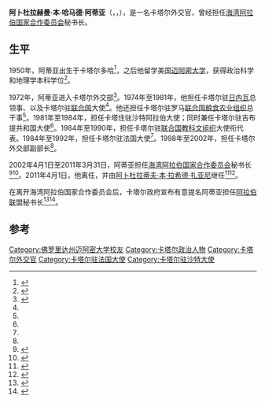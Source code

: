 {{Infobox Officeholder
|name          = 阿卜杜拉赫曼·本·哈马德·阿蒂亚
|native_name  = عبدالرحمن بن حمد العطية
|office        = [[海湾阿拉伯国家合作委员会|海湾阿拉伯国家合作委员会]]秘书长
|vicepresident = 
|image         =Abdul Rahman bin Hamad Al Attiyah.jpg
|image_size   = 
|term_start    = 2002年4月1日
|term_end      = 2011年4月1日
|predecessor   = [[贾米勒·本·易卜拉欣·胡贾伊兰|贾米勒·本·易卜拉欣·胡贾伊兰]]
|successor     = [[阿卜杜拉蒂夫·本·拉希德·扎亚尼|阿卜杜拉蒂夫·本·拉希德·扎亚尼]]
|office2       = 内务部部长
|term_start2   = 2001年12月1日
|term_end2     = 2011年4月1日
|predecessor2  = 
|successor2    = 
|birth_date         = {{birth year and age|1950}}
|birth_place        =
|death_date         = 
|death_place        = 
|restingplace       = 
|restingplacecoordinates = 
|birthname          = 
|nationality        = {{flag|Qatar|name=卡達國}}
|party              = 
|otherparty         =  <!--For additional political affiliations-->
|spouse             = 
|partner            =  <!--For those with a domestic partner and not married-->
|relations          = 
|children           = 6 (2名儿子、4名女儿)
|residence          = 卡塔尔[[多哈|多哈]]
|alma_mater         = [[迈阿密大学|迈阿密大学]]
|occupation         = 
|profession         = 
|cabinet            = 
|committees         = 
|portfolio          = 
|religion           = [[伊斯兰|伊斯兰]]
|signature          = 
|signature_alt      = 
|website            =
}}
'''阿卜杜拉赫曼·本·哈马德·阿蒂亚'''（{{lang-en|'''Abdul Rahman bin Hamad Al Attiyah'''}}，{{lang-ar|عبدالرحمن بن حمد العطية}}，{{bd|1950年||}}），是一名卡塔尔外交官，曾经担任[[海湾阿拉伯国家合作委员会|海湾阿拉伯国家合作委员会]]秘书长。

==生平==
1950年，阿蒂亚出生于卡塔尔多哈<ref name=biodic>{{cite web|title=Biographical Dictionary of Secretaries-General of International Organizations|url=http://www.ru.nl/publish/pages/531985/iobiodatabase2_igos_sgs_21august2012.pdf|work=IO BIO Database|author=Bob Reinalda|author2=Kent Kille|date=2012-08-21|accessdate=2016-11-08|archive-date=2013-09-28|archive-url=https://web.archive.org/web/20130928162518/http://www.ru.nl/publish/pages/531985/iobiodatabase2_igos_sgs_21august2012.pdf|dead-url=no}}</ref>，之后他留学美国[[迈阿密大学|迈阿密大学]]，获得政治科学和地理学本科学位<ref name=ecssr>{{cite web|title=Profiles|url=http://www.ecssr.ac.ae/ECSSR/print/prf.jsp?lang=en&prfId=/Profile/Profiles_1755.xml|publisher=ECSSR|accessdate=2013-04-11|archive-url=https://web.archive.org/web/20131212103637/http://www.ecssr.ac.ae/ECSSR/print/prf.jsp?lang=en&prfId=%2FProfile%2FProfiles_1755.xml|archive-date=2013-12-12|dead-url=yes}}</ref>。

1972年，阿蒂亚进入卡塔尔外交部<ref name=grc>{{cite web|title=People|url=http://www.grc.net/?frm_system_action=&PK_ID=6563&frm_action=view_people&frm_module=usermanagement&sec=people&sec_type=d&op_lang=en&override=H.E.+Abdulrahman+Bin+Hamad+Al-Attiyah|publisher=Gulf Research Center|accessdate=2013-04-11|archive-date=2019-07-13|archive-url=https://web.archive.org/web/20190713074724/http://www.grc.net/?frm_system_action=&PK_ID=6563&frm_action=view_people&frm_module=usermanagement&sec=people&sec_type=d&op_lang=en&override=H.E.+Abdulrahman+Bin+Hamad+Al-Attiyah|dead-url=no}}</ref>。1974年至1981年，他担任卡塔尔驻[[日内瓦|日内瓦]]总领事、以及卡塔尔驻[[联合国|联合国]]大使<ref name=grc/>。他还担任卡塔尔驻罗马[[联合国粮食农业组织|联合国粮食农业组织]]总干事<ref name=grc/>。1981年至1984年，担任卡塔住驻沙特阿拉伯大使；同时兼任卡塔尔驻吉布提共和国大使<ref name=grc/>。1984年至1990年，担任卡塔尔驻[[联合国教科文组织|联合国教科文组织]]大使衔代表。1984年至1992年，担任卡塔尔驻法国大使<ref name=grc/>。1998年至2002年，担任卡塔尔外交部副部长<ref name=ecssr/>。

2002年4月1日至2011年3月31日，阿蒂亚担任[[海湾阿拉伯国家合作委员会|海湾阿拉伯国家合作委员会]]秘书长<ref>{{cite news |url=http://www.gulf-daily-news.com/NewsDetails.aspx?storyid=301771 |title=GCC pledges support for leadership |date=2011-03-14 |newspaper=Gulf Daily News |archiveurl=https://www.webcitation.org/63I311Bns?url=http://www.gulf-daily-news.com/NewsDetails.aspx?storyid=301771 |archivedate=2011-11-18 |deadurl=yes }}</ref><ref name=gnews29nov>{{cite news|last=Toumi|first=Habib|title=Oman endorses Al Mutawa|url=http://www.thefreelibrary.com/Oman+endorses+Al+Mutawa.-a0213099505|accessdate=2013-04-11|newspaper=Gulf News|date=2009-11-29|archive-date=2017-10-11|archive-url=https://web.archive.org/web/20171011184908/https://www.thefreelibrary.com/Oman+endorses+Al+Mutawa.-a0213099505|dead-url=no}}</ref>。2011年4月1日，他离任，并由[[阿卜杜拉蒂夫·本·拉希德·扎亚尼|阿卜杜拉蒂夫·本·拉希德·扎亚尼]]继任<ref>{{cite news |url=http://www.bna.bh/portal/en/news/451374 |title=Dr Abdullatif bin Rashid Al Zayani takes over as GCC Secretary General |date=2011-04-01 |work=Bahrain News Agency |archiveurl=https://www.webcitation.org/63I3GnZdI?url=http://www.bna.bh/portal/en/news/451374 |archivedate=2011-11-18|deadurl=no }}</ref><ref>{{cite news|title=Qatar to nominate diplomat for Arab League chief|url=http://www.thefreelibrary.com/Qatar+to+nominate+diplomat+for+Arab+League+chief.-a0253248830|accessdate=2013-04-11|newspaper=Daily News Egypt|date=2011-04-04|location=Cairo|archive-date=2020-05-05|archive-url=https://web.archive.org/web/20200505002817/https://www.thefreelibrary.com/Qatar+to+nominate+diplomat+for+Arab+League+chief.-a0253248830|dead-url=no}}</ref>。

在离开海湾阿拉伯国家合作委员会后，卡塔尔政府宣布有意提名阿蒂亚担任[[阿拉伯联盟|阿拉伯联盟]]秘书长<ref name=fer5apr>{{cite news|last=Ferris|first=Claire|title=Top Qatari diplomat to be nominated as Arab League chief|url=http://www.arabianbusiness.com/top-qatari-diplomat-be-nominated-as-arab-league-chief--392172.html|accessdate=2013-04-11|newspaper=Arabian Business|date=2011-04-05|archive-date=2019-10-10|archive-url=https://web.archive.org/web/20191010225321/https://www.arabianbusiness.com/top-qatari-diplomat-be-nominated-as-arab-league-chief--392172.html|dead-url=no}}</ref><ref name=den4apr>{{cite news|title=Qatar to nominate diplomat for Arab League chief.|url=http://www.thefreelibrary.com/Qatar+to+nominate+diplomat+for+Arab+League+chief.-a0253248830|accessdate=2013-04-11|newspaper=Daily News Egypt|date=2011-04-04|archive-date=2020-05-05|archive-url=https://web.archive.org/web/20200505002817/https://www.thefreelibrary.com/Qatar+to+nominate+diplomat+for+Arab+League+chief.-a0253248830|dead-url=no}}</ref>。

==参考==
{{Reflist|33em}}

{{DEFAULTSORT:Attiyah, Abdul Rahman bin Hamad Al}}
[[Category:佛罗里达州迈阿密大学校友|Category:佛罗里达州迈阿密大学校友]]
[[Category:卡塔尔政治人物|Category:卡塔尔政治人物]]
[[Category:卡塔尔外交官|Category:卡塔尔外交官]]
[[Category:卡塔尔驻法国大使|Category:卡塔尔驻法国大使]]
[[Category:卡塔尔驻沙特大使|Category:卡塔尔驻沙特大使]]